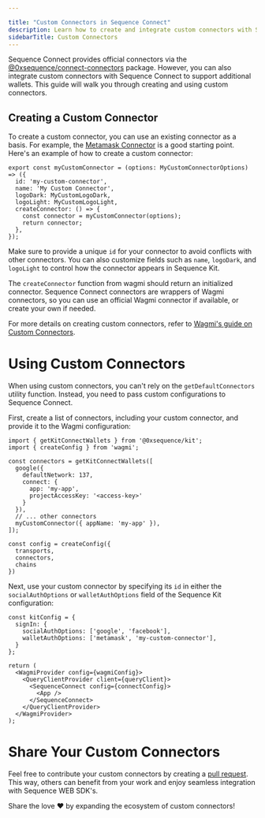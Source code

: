 ---

title: "Custom Connectors in Sequence Connect"
description: Learn how to create and integrate custom connectors with Sequence Connect. Follow step-by-step instructions to build your own connector using existing templates.
sidebarTitle: Custom Connectors
---



Sequence Connect provides official connectors via the [@0xsequence/connect-connectors](https://github.com/0xsequence/web-sdk/tree/master/packages/connect/src/connectors) package. However, you can also integrate custom connectors with Sequence Connect to support additional wallets. This guide will walk you through creating and using custom connectors.

## Creating a Custom Connector

To create a custom connector, you can use an existing connector as a basis. For example, the [Metamask Connector](https://github.com/0xsequence/web-sdk/tree/master/packages/connect/src/connectors/metaMask) is a good starting point. Here's an example of how to create a custom connector:

```tsx
export const myCustomConnector = (options: MyCustomConnectorOptions) => ({
  id: 'my-custom-connector',
  name: 'My Custom Connector',
  logoDark: MyCustomLogoDark,
  logoLight: MyCustomLogoLight,
  createConnector: () => {
    const connector = myCustomConnector(options);
    return connector;
  },
});
```

Make sure to provide a unique `id` for your connector to avoid conflicts with other connectors. You can also customize fields such as `name`, `logoDark`, and `logoLight` to control how the connector appears in Sequence Kit.

The `createConnector` function from wagmi should return an initialized connector. Sequence Connect connectors are wrappers of Wagmi connectors, so you can use an official Wagmi connector if available, or create your own if needed.

For more details on creating custom connectors, refer to [Wagmi's guide on Custom Connectors](https://wagmi.sh/examples/custom-connector).

# Using Custom Connectors
When using custom connectors, you can't rely on the `getDefaultConnectors` utility function. Instead, you need to pass custom configurations to Sequence Connect.

First, create a list of connectors, including your custom connector, and provide it to the Wagmi configuration:

```tsx
import { getKitConnectWallets } from '@0xsequence/kit';
import { createConfig } from 'wagmi';

const connectors = getKitConnectWallets([
  google({
    defaultNetwork: 137,
    connect: {
      app: 'my-app',
      projectAccessKey: '<access-key>'
    }
  }),
  // ... other connectors
  myCustomConnector({ appName: 'my-app' }),
]);

const config = createConfig({
  transports,
  connectors,
  chains
})
```

Next, use your custom connector by specifying its `id` in either the `socialAuthOptions` or `walletAuthOptions` field of the Sequence Kit configuration:

```tsx
const kitConfig = {
  signIn: {
    socialAuthOptions: ['google', 'facebook'],
    walletAuthOptions: ['metamask', 'my-custom-connector'],
  }
};

return (
  <WagmiProvider config={wagmiConfig}>
    <QueryClientProvider client={queryClient}>
      <SequenceConnect config={connectConfig}>
        <App />
      </SequenceConnect>
    </QueryClientProvider>
  </WagmiProvider>
);
```

# Share Your Custom Connectors

Feel free to contribute your custom connectors by creating a [pull request](https://github.com/0xsequence/web-sdk/pulls). This way, others can benefit from your work and enjoy seamless integration with Sequence WEB SDK's.

Share the love ❤️ by expanding the ecosystem of custom connectors!
